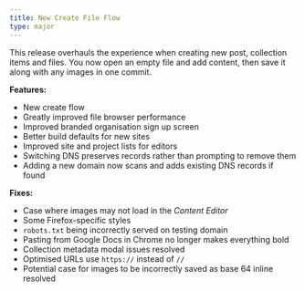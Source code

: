 ```yaml
---
title: New Create File Flow
type: major
---
```


This release overhauls the experience when creating new post, collection items and files. You now open an empty file and add content, then save it along with any images in one commit.

**Features:**

* New create flow
* Greatly improved file browser performance
* Improved branded organisation sign up screen
* Better build defaults for new sites
* Improved site and project lists for editors
* Switching DNS preserves records rather than prompting to remove them
* Adding a new domain now scans and adds existing DNS records if found

**Fixes:**

* Case where images may not load in the *Content Editor*
* Some Firefox-specific styles
* `robots.txt` being incorrectly served on testing domain
* Pasting from Google Docs in Chrome no longer makes everything bold
* Collection metadata modal issues resolved
* Optimised URLs use `https://` instead of `//`
* Potential case for images to be incorrectly saved as base 64 inline resolved
